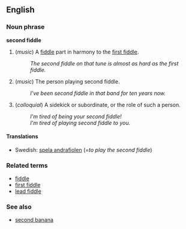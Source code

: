 ==English==
===Noun phrase===
'''second fiddle'''

# (''music'') A [[fiddle]] part in harmony to the [[first fiddle]].
#: ''The second fiddle on that tune is almost as hard as the first fiddle.''
# (''music'') The person playing second fiddle.
#: ''I've been second fiddle in that band for ten years now.''
# (''colloquial'') A sidekick or subordinate, or the role of such a person.
#: ''I'm tired of being your second fiddle!''
#: ''I'm tired of playing second fiddle to you.''

====Translations====
*Swedish: [[spela andrafiolen]] (=''to play the second fiddle'')

===Related terms===
*[[fiddle]]
*[[first fiddle]]
*[[lead fiddle]]

===See also===
*[[second banana]]